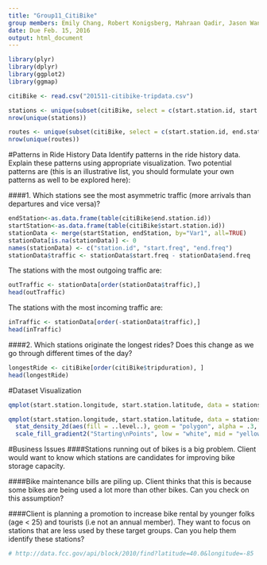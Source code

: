 ```yaml
---
title: "Group11_CitiBike"
group members: Emily Chang, Robert Konigsberg, Mahraan Qadir, Jason Wang, Jiaxin Zheng, Xialin Zou
date: Due Feb. 15, 2016
output: html_document
---
```


```r
library(plyr)
library(dplyr)
library(ggplot2)
library(ggmap)

citiBike <- read.csv("201511-citibike-tripdata.csv")

stations <- unique(subset(citiBike, select = c(start.station.id, start.station.name, start.station.latitude, start.station.longitude)))
nrow(unique(stations))

routes <- unique(subset(citiBike, select = c(start.station.id, end.station.id)))
nrow(unique(routes))
```

#Patterns in Ride History Data
Identify patterns in the ride history data. Explain these patterns using appropriate visualization. Two potential patterns are (this is an illustrative list, you should formulate your own patterns as well to be explored here):

####1. Which stations see the most asymmetric traffic (more arrivals than departures and vice versa)?
```r
endStation<-as.data.frame(table(citiBike$end.station.id))
startStation<-as.data.frame(table(citiBike$start.station.id))
stationData <- merge(startStation, endStation, by="Var1", all=TRUE)
stationData[is.na(stationData)] <- 0
names(stationData) <- c("station.id", "start.freq", "end.freq")
stationData$traffic <- stationData$start.freq - stationData$end.freq
```

The stations with the most outgoing traffic are:
```r
outTraffic <- stationData[order(stationData$traffic),]
head(outTraffic)
```

The stations with the most incoming traffic are:
```r
inTraffic <- stationData[order(-stationData$traffic),]
head(inTraffic)
```


####2. Which stations originate the longest rides? Does this change as we go through different times of the day?
```r
longestRide <- citiBike[order(citiBike$tripduration), ]
head(longestRide)
```

#Dataset Visualization
```r
qmplot(start.station.longitude, start.station.latitude, data = stations, maptype = "terrain", source='stamen')

qmplot(start.station.longitude, start.station.latitude, data = stations, maptype = "toner-background", darken = 0.7, geom = "blank", source='stamen') +
  stat_density_2d(aes(fill = ..level..), geom = "polygon", alpha = .3, color = NA) +
  scale_fill_gradient2("Starting\nPoints", low = "white", mid = "yellow", high = "red", midpoint = 100)

```


#Business Issues
####Stations running out of bikes is a big problem. Client would want to know which stations are candidates for improving bike storage capacity.

####Bike maintenance bills are piling up. Client thinks that this is because some bikes are being used a lot more than other bikes. Can you check on this assumption?

####Client is planning a promotion to increase bike rental by younger folks (age < 25) and tourists (i.e not an annual member). They want to focus on stations that are less used by these target groups. Can you help them identify these stations?


```r
# http://data.fcc.gov/api/block/2010/find?latitude=40.0&longitude=-85
```














